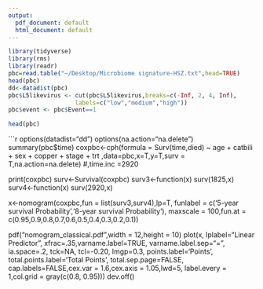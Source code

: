 ```yaml
---
output:
  pdf_document: default
  html_document: default
---
```


```r
library(tidyverse)
library(rms)
library(readr)
pbc=read.table("~/Desktop/Microbiome signature-HSZ.txt",head=TRUE)
head(pbc)
dd<-datadist(pbc)
pbc$L5likevirus <- cut(pbc$L5likevirus,breaks=c(-Inf, 2, 4, Inf),
                   labels=c("low","medium","high"))
pbc$event <- pbc$Event==1

head(pbc)
```


```r
options(datadist="dd")
options(na.action="na.delete")
summary(pbc$time)
coxpbc<-cph(formula = Surv(time,died) ~  age + catbili + sex + copper + stage + trt ,data=pbc,x=T,y=T,surv = T,na.action=na.delete)  #,time.inc =2920

print(coxpbc)
surv<-Survival(coxpbc) 
surv3<-function(x) surv(1825,x)
surv4<-function(x) surv(2920,x)

x<-nomogram(coxpbc,fun = list(surv3,surv4),lp=T,
            funlabel = c('5-year survival Probability','8-year survival Probability'),
            maxscale = 100,fun.at = c(0.95,0.9,0.8,0.7,0.6,0.5,0.4,0.3,0.2,0.1))

pdf("nomogram_classical.pdf",width = 12,height = 10)
plot(x, lplabel="Linear Predictor",
     xfrac=.35,varname.label=TRUE, varname.label.sep="=", ia.space=.2, 
     tck=NA, tcl=-0.20, lmgp=0.3,
     points.label='Points', total.points.label='Total Points',
     total.sep.page=FALSE, 
     cap.labels=FALSE,cex.var = 1.6,cex.axis = 1.05,lwd=5,
     label.every = 1,col.grid = gray(c(0.8, 0.95)))
dev.off()